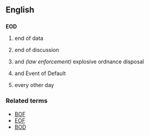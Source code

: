 ==English==
==={{initialism}}===
'''EOD'''

#{{computing}} end of data
#{{internet slang}} end of discussion
#{{military}} and ''(law enforcement)'' explosive ordnance disposal
#{{finance}} and {{law}} Event of Default
#{{medical}} every other day

===Related terms===
*[[BOF]]
*[[EOF]]
*[[BOD]]